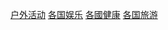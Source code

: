 {{Categories by country|nocat}}

[[Category:户外活动|]]
[[Category:各国娱乐|]]
[[Category:各國健康|]]
[[Category:各国旅游|]]